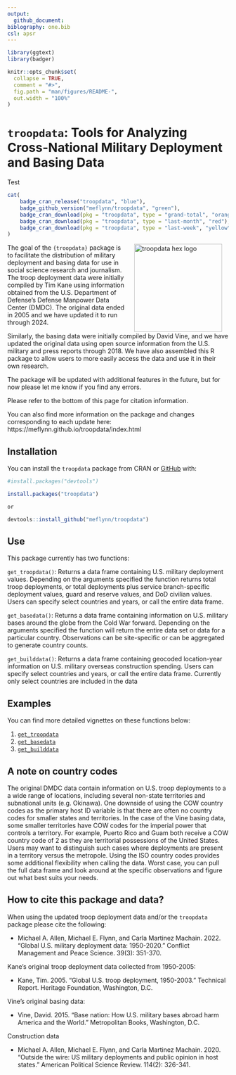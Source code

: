 ```yaml
---
output: 
  github_document:
biblography: one.bib
csl: apsr
---
```


<!-- README.md is generated from README.Rmd. Please edit that file -->

```r

library(ggtext)
library(badger)

knitr::opts_chunk$set(
  collapse = TRUE,
  comment = "#>",
  fig.path = "man/figures/README-",
  out.width = "100%"
)
```
 

# `troopdata`: Tools for Analyzing Cross-National Military Deployment and Basing Data

Test
<!-- badges: start -->
```r
cat(
	badge_cran_release("troopdata", "blue"),
	badge_github_version("meflynn/troopdata", "green"),
	badge_cran_download(pkg = "troopdata", type = "grand-total", "orange"),
	badge_cran_download(pkg = "troopdata", type = "last-month", "red"),
	badge_cran_download(pkg = "troopdata", type = "last-week", "yellow")
)
```
<!-- badges: end -->

<img src="man/figures/logo.png" alt="troopdata hex logo" align="right" width="200" style="padding: 0 15px; float: right;"/>


The goal of the `{troopdata}` package is to facilitate the distribution of military deployment and basing data for use in social science research and journalism. The troop deployment data were initially compiled by Tim Kane using information obtained from the U.S. Department of Defense's Defense Manpower Data Center (DMDC). The original data ended in 2005 and we have updated it to run through 2024. 

Similarly, the basing data were initially compiled by David Vine, and we have updated the original data using open source information from the U.S. military and press reports through 2018. We have also assembled this R package to allow users to more easily access the data and use it in their own research.

The package will be updated with additional features in the future, but for now please let me know if you find any errors.

Please refer to the bottom of this page for citation information.

You can also find more information on the package and changes corresponding to each update here: https://meflynn.github.io/troopdata/index.html



## Installation

You can install the `troopdata` package from CRAN or [GitHub](https://github.com/) with: 

``` r
#install.packages("devtools")

install.packages("troopdata")

or 

devtools::install_github("meflynn/troopdata")
```



## Use

This package currently has two functions:

`get_troopdata()`: Returns a data frame containing U.S. military deployment values. Depending on the arguments specified the function returns total troop deployments, or total deployments plus service branch-specific deployment values, guard and reserve values, and DoD civilian values. Users can specify select countries and years, or call the entire data frame.

`get_basedata()`: Returns a data frame containing information on U.S. military bases around the globe from the Cold War forward. Depending on the arguments specified the function will return the entire data set or data for a particular country. Observations can be site-specific or can be aggregated to generate country counts.

`get_builddata()`: Returns a data frame containing geocoded location-year information on U.S. military overseas construction spending. Users can specify select countries and years, or call the entire data frame. Currently only select countries are included in the data


## Examples

You can find more detailed vignettes on these functions below:

1. [`get_troopdata`](https://meflynn.github.io/troopdata/articles/troopdata-vignette.html)
2. [`get_basedata`](https://meflynn.github.io/troopdata/articles/basedata-vignette.html)
3. [`get_builddata`](https://meflynn.github.io/troopdata/articles/builddata-vignette.html)


## A note on country codes

The original DMDC data contain information on U.S. troop deployments to a a wide range of locations, including several non-state territories and subnational units (e.g. Okinawa). One downside of using the COW country codes as the primary host ID variable is that there are often no country codes for smaller states and territories. In the case of the Vine basing data, some smaller territories have COW codes for the imperial power that controls a territory. For example, Puerto Rico and Guam both receive a COW country code of 2 as they are territorial possessions of the United States. Users may want to distinguish such cases where deployments are present in a territory versus the metropole. Using the ISO country codes provides some additional flexibility when calling the data. Worst case, you can pull the full data frame and look around at the specific observations and figure out what best suits your needs. 



## How to cite this package and data?

When using the updated troop deployment data and/or the `troopdata` package please cite the following:

- Michael A. Allen, Michael E. Flynn, and Carla Martinez Machain. 2022. "Global U.S. military deployment data: 1950-2020." Conflict Management and Peace Science. 39(3): 351-370.

Kane's original troop deployment data collected from 1950-2005:

- Kane, Tim. 2005. "Global U.S. troop deployment, 1950-2003." Technical Report. Heritage Foundation, Washington, D.C.

Vine's original basing data:

- Vine, David. 2015. "Base nation: How U.S. military bases abroad harm America and the World." Metropolitan Books, Washington, D.C.

Construction data

- Michael A. Allen, Michael E. Flynn, and Carla Martinez Machain. 2020. "Outside the wire: US military deployments and public opinion in host states." American Political Science Review. 114(2): 326-341.



